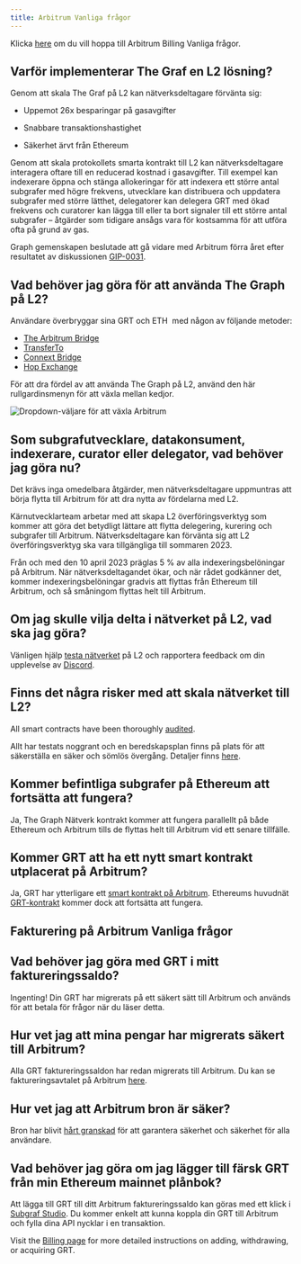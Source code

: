 ```yaml
---
title: Arbitrum Vanliga frågor
---
```


Klicka [here](#billing-on-arbitrum-faqs) om du vill hoppa till Arbitrum Billing Vanliga frågor.

## Varför implementerar The Graf en L2 lösning?

Genom att skala The Graf på L2 kan nätverksdeltagare förvänta sig:

- Uppemot 26x besparingar på gasavgifter

- Snabbare transaktionshastighet

- Säkerhet ärvt från Ethereum

Genom att skala protokollets smarta kontrakt till L2 kan nätverksdeltagare interagera oftare till en reducerad kostnad i gasavgifter. Till exempel kan indexerare öppna och stänga allokeringar för att indexera ett större antal subgrafer med högre frekvens, utvecklare kan distribuera och uppdatera subgrafer med större lätthet, delegatorer kan delegera GRT med ökad frekvens och curatorer kan lägga till eller ta bort signaler till ett större antal subgrafer – åtgärder som tidigare ansågs vara för kostsamma för att utföra ofta på grund av gas.

Graph gemenskapen beslutade att gå vidare med Arbitrum förra året efter resultatet av diskussionen [GIP-0031](https://forum.thegraph.com/t/gip-0031-arbitrum-grt-bridge/3305).

## Vad behöver jag göra för att använda The Graph på L2?

Användare överbryggar sina GRT och ETH  med någon av följande metoder:

- [The Arbitrum Bridge](https://bridge.arbitrum.io/?l2ChainId=42161)
- [TransferTo](https://transferto.xyz/swap)
- [Connext Bridge](https://bridge.connext.network/)
- [Hop Exchange](https://app.hop.exchange/#/send?token=ETH)

För att dra fördel av att använda The Graph på L2, använd den här rullgardinsmenyn för att växla mellan kedjor.

![Dropdown-väljare för att växla Arbitrum](/img/arbitrum-screenshot-toggle.png)

## Som subgrafutvecklare, datakonsument, indexerare, curator eller delegator, vad behöver jag göra nu?

Det krävs inga omedelbara åtgärder, men nätverksdeltagare uppmuntras att börja flytta till Arbitrum för att dra nytta av fördelarna med L2.

Kärnutvecklarteam arbetar med att skapa L2 överföringsverktyg som kommer att göra det betydligt lättare att flytta delegering, kurering och subgrafer till Arbitrum. Nätverksdeltagare kan förvänta sig att L2 överföringsverktyg ska vara tillgängliga till sommaren 2023.

Från och med den 10 april 2023 präglas 5 % av alla indexeringsbelöningar på Arbitrum. När nätverksdeltagandet ökar, och när rådet godkänner det, kommer indexeringsbelöningar gradvis att flyttas från Ethereum till Arbitrum, och så småningom flyttas helt till Arbitrum.

## Om jag skulle vilja delta i nätverket på L2, vad ska jag göra?

Vänligen hjälp [testa nätverket](https://testnet.thegraph.com/explorer) på L2 och rapportera feedback om din upplevelse av [Discord](https://discord.gg/graphprotocol).

## Finns det några risker med att skala nätverket till L2?

All smart contracts have been thoroughly [audited](https://github.com/graphprotocol/contracts/blob/main/packages/contracts/audits/OpenZeppelin/2022-07-graph-arbitrum-bridge-audit.pdf).

Allt har testats noggrant och en beredskapsplan finns på plats för att säkerställa en säker och sömlös övergång. Detaljer finns [here](https://forum.thegraph.com/t/gip-0037-the-graph-arbitrum-deployment-with-linear-rewards-minted-in-l2/3551#risks-and-security-considerations-20).

## Kommer befintliga subgrafer på Ethereum att fortsätta att fungera?

Ja, The Graph Nätverk kontrakt kommer att fungera parallellt på både Ethereum och Arbitrum tills de flyttas helt till Arbitrum vid ett senare tillfälle.

## Kommer GRT att ha ett nytt smart kontrakt utplacerat på Arbitrum?

Ja, GRT har ytterligare ett [smart kontrakt på Arbitrum](https://arbiscan.io/address/0x9623063377ad1b27544c965ccd7342f7ea7e88c7). Ethereums huvudnät [GRT-kontrakt](https://etherscan.io/token/0xc944e90c64b2c07662a292be6244bdf05cda44a7) kommer dock att fortsätta att fungera.

## Fakturering på Arbitrum Vanliga frågor

## Vad behöver jag göra med GRT i mitt faktureringssaldo?

Ingenting! Din GRT har migrerats på ett säkert sätt till Arbitrum och används för att betala för frågor när du läser detta.

## Hur vet jag att mina pengar har migrerats säkert till Arbitrum?

Alla GRT faktureringssaldon har redan migrerats till Arbitrum. Du kan se faktureringsavtalet på Arbitrum [here](https://arbiscan.io/address/0x1B07D3344188908Fb6DEcEac381f3eE63C48477a).

## Hur vet jag att Arbitrum bron är säker?

Bron har blivit [hårt granskad](https://code4rena.com/contests/2022-10-the-graph-l2-bridge-contest) för att garantera säkerhet och säkerhet för alla användare.

## Vad behöver jag göra om jag lägger till färsk GRT från min Ethereum mainnet plånbok?

Att lägga till GRT till ditt Arbitrum faktureringssaldo kan göras med ett klick i [Subgraf Studio](https://thegraph.com/studio/). Du kommer enkelt att kunna koppla din GRT till Arbitrum och fylla dina API nycklar i en transaktion.

Visit the [Billing page](/billing/) for more detailed instructions on adding, withdrawing, or acquiring GRT.
